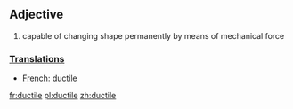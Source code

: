 == Adjective ==

#capable of changing shape permanently by means of mechanical force

===[[Translation]]s===
*[[French]]: [[ductile]]

[[fr:ductile]]
[[pl:ductile]]
[[zh:ductile]]